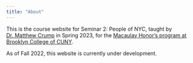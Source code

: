 ```yaml
---
title: "About"
---
```


This is the course website for Seminar 2: People of NYC, taught by [Dr. Matthew Crump](https://crumplab.com) in Spring 2023, for the [Macaulay Honor's program at Brooklyn College of CUNY](https://www.brooklyn.cuny.edu/web/academics/honors-academy/programs/macaulay.php).

As of Fall 2022, this website is currently under development.
